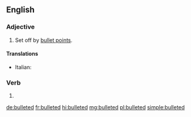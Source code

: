 ==English==

===Adjective===
{{en-adj|-}}

# {{lb|en|of text}} Set off by [[bullet point]]s.

====Translations====
{{trans-top}}
* Italian: {{t+|it|puntato}}
{{trans-mid}}
{{trans-bottom}}

===Verb===
{{head|en|verb form}}

# {{en-past of|bullet}}

[[de:bulleted]]
[[fr:bulleted]]
[[hi:bulleted]]
[[mg:bulleted]]
[[pl:bulleted]]
[[simple:bulleted]]
